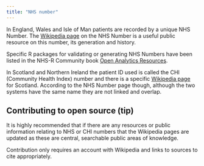 ```yaml
---
title: "NHS number"
---
```


In England, Wales and Isle of Man patients are recorded by a unique NHS Number.
The [Wikipedia page](https://en.wikipedia.org/wiki/NHS_number) on the NHS Number is a useful public resource on this number, its generation and history.

Specific R packages for validating or generating NHS Numbers have been listed in the NHS-R Community book [Open Analytics Resources](https://resources.nhsrcommunity.com/tools.html#nhs-numberchi-number-validation).

In Scotland and Northern Ireland the patient ID used is called the CHI (Community Health Index) number and there is a specific [Wikipedia page](https://en.wikipedia.org/wiki/National_Health_Service_Central_Register) for Scotland.
According to the NHS Number page though, although the two systems have the same name they are not linked and overlap.

:::{.callout-tip collapse=false appearance='default' icon=true}
## Contributing to open source (tip)
It is highly recommended that if there are any resources or public information relating to NHS or CHI numbers that the Wikipedia pages are updated as these are central, searchable public areas of knowledge.

Contribution only requires an account with Wikipedia and links to sources to cite appropriately.
:::